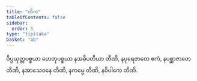 ```yaml
---
title: "တိက"
tableOfContents: false
sidebar:
  order: 5
type: "tipitaka"
basket: "ab"
---
```



<DynamicBreadcrumb />

<Paragraph number="785">
ဝိပ္ပယုတ္တပစ္စယာ ဟေတုပစ္စယာ နအဓိပတိယာ တီဏိ, နပုရေဇာတေ ဧကံ, နပစ္ဆာဇာတေ တီဏိ, နအာသေဝနေ တီဏိ, နကမ္မေ တီဏိ, နဝိပါကေ တီဏိ.
</Paragraph>